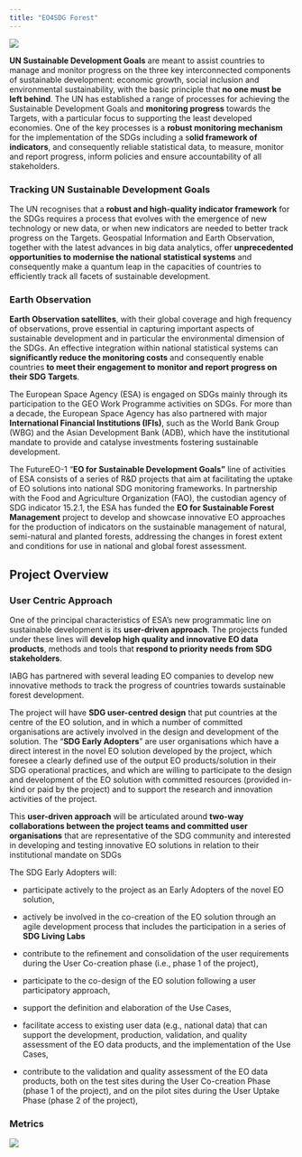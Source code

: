 ```yaml
---
title: "EO4SDG Forest"
---
```


![](visuals/eo4sdg-logo.jpg){fig-align="center"}

**UN Sustainable Development Goals** are meant to assist countries to manage and monitor progress on the three key interconnected components of sustainable development: economic growth, social inclusion and environmental sustainability, with the basic principle that **no one must be left behind**. The UN has established a range of processes for achieving the Sustainable Development Goals and **monitoring progress** towards the Targets, with a particular focus to supporting the least developed economies. One of the key processes is a **robust monitoring mechanism** for the implementation of the SDGs including a s**olid framework of indicators**, and consequently reliable statistical data, to measure, monitor and report progress, inform policies and ensure accountability of all stakeholders.

### Tracking UN Sustainable Development Goals

The UN recognises that a **robust and high-quality indicator framework** for the SDGs requires a process that evolves with the emergence of new technology or new data, or when new indicators are needed to better track progress on the Targets. Geospatial Information and Earth Observation, together with the latest advances in big data analytics, offer **unprecedented opportunities to modernise the national statistical systems** and consequently make a quantum leap in the capacities of countries to efficiently track all facets of sustainable development.

### Earth Observation

**Earth Observation satellites**, with their global coverage and high frequency of observations, prove essential in capturing important aspects of sustainable development and in particular the environmental dimension of the SDGs. An effective integration within national statistical systems can **significantly reduce the monitoring costs** and consequently enable countries **to meet their engagement to monitor and report progress on their SDG Targets**.

The European Space Agency (ESA) is engaged on SDGs mainly through its participation to the GEO Work Programme activities on SDGs. For more than a decade, the European Space Agency has also partnered with major **International Financial Institutions (IFIs)**, such as the World Bank Group (WBG) and the Asian Development Bank (ADB), which have the institutional mandate to provide and catalyse investments fostering sustainable development. 

The FutureEO-1 “**EO for Sustainable Development Goals”** line of activities of ESA consists of a series of R&D projects that aim at facilitating the uptake of EO solutions into national SDG monitoring frameworks. In partnership with the Food and Agriculture Organization (FAO), the custodian agency of SDG indicator 15.2.1, the ESA has funded the **EO for Sustainable Forest Management** project to develop and showcase innovative EO approaches for the production of indicators on the sustainable management of natural, semi-natural and planted forests, addressing the changes in forest extent and conditions for use in national and global forest assessment. 

## Project Overview

### User Centric Approach

One of the principal characteristics of ESA’s new programmatic line on sustainable development is its **user-driven approach**. The projects funded under these lines will **develop high quality and innovative EO data products**, methods and tools that **respond to priority needs from SDG stakeholders**.

IABG has partnered with several leading EO companies to develop new innovative methods to track the progress of countries towards sustainable forest development. 

The project will have **SDG user-centred design** that put countries at the centre of the EO solution, and in which a number of committed organisations are actively involved in the design and development of the solution. The “**SDG Early Adopters**” are user organisations which have a direct interest in the novel EO solution developed by the project, which foresee a clearly defined use of the output EO products/solution in their SDG operational practices, and which are willing to participate to the design and development of the EO solution with committed resources (provided in-kind or paid by the project) and to support the research and innovation activities of the project.

This **user-driven approach** will be articulated around **two-way collaborations between the project teams and committed user organisations** that are representative of the SDG community and interested in developing and testing innovative EO solutions in relation to their institutional mandate on SDGs 

The SDG Early Adopters will:

-   participate actively to the project as an Early Adopters of the novel EO solution, 

-   actively be involved in the co-creation of the EO solution through an agile development process that includes the participation in a series of **SDG Living Labs**

-   contribute to the refinement and consolidation of the user requirements during the User Co-creation phase (i.e., phase 1 of the project), 

-   participate to the co-design of the EO solution following a user participatory approach, 

-   support the definition and elaboration of the Use Cases, 

-   facilitate access to existing user data (e.g., national data) that can support the development, production, validation, and quality assessment of the EO data products, and the implementation of the Use Cases, 

-   contribute to the validation and quality assessment of the EO data products, both on the test sites during the User Co-creation Phase (phase 1 of the project), and on the pilot sites during the User Uptake Phase (phase 2 of the project), 

### Metrics

![](visuals/20222310_EO4SDGforest_FlyerEarlyAdoper_v05.png)
